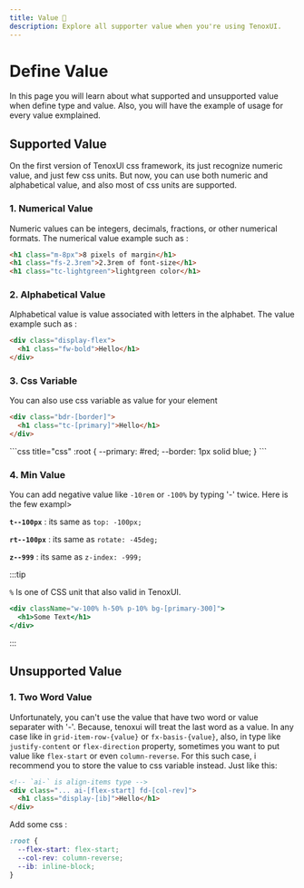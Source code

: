 ```yaml
---
title: Value 📑
description: Explore all supporter value when you're using TenoxUI.
---
```



# Define Value

In this page you will learn about what supported and unsupported value when define type and value. Also, you will have the example of usage for every value exmplained.

## Supported Value

On the first version of TenoxUI css framework, its just recognize numeric value, and just few css units. But now, you can use both numeric and alphabetical value, and also most of css units are supported.

### 1. Numerical Value

Numeric values can be integers, decimals, fractions, or other numerical formats. The numerical value example such as :

```html title="html"
<h1 class="m-8px">8 pixels of margin</h1>
<h1 class="fs-2.3rem">2.3rem of font-size</h1>
<h1 class="tc-lightgreen">lightgreen color</h1>
```

### 2. Alphabetical Value

Alphabetical value is value associated with letters in the alphabet. The value example such as :

```html title="html"
<div class="display-flex">
  <h1 class="fw-bold">Hello</h1>
</div>
```

### 3. Css Variable

You can also use css variable as value for your element

<Tabs>
<TabItem value='html' label='index.html'>

```html title="html"
<div class="bdr-[border]">
  <h1 class="tc-[primary]">Hello</h1>
</div>
```

</TabItem>
<TabItem value='css' label='style.css'>
```css title="css"
:root {
  --primary: #red;
  --border: 1px solid blue;
}
```
</TabItem>
</Tabs>

### 4. Min Value

You can add negative value like `-10rem` or `-100%` by typing '-' twice. Here is the few exampl>

**`t--100px`** : its same as `top: -100px;`

**`rt--100px`** : its same as `rotate: -45deg;`

**`z--999`** : its same as `z-index: -999;`

:::tip

`%` Is one of CSS unit that also valid in TenoxUI.

```jsx
<div className="w-100% h-50% p-10% bg-[primary-300]">
  <h1>Some Text</h1>
</div>
```

:::

## Unsupported Value

### 1. Two Word Value

Unfortunately, you can't use the value that have two word or value separater with '-'. Because, tenoxui will treat the last word as a value. In any case like in `grid-item-row-{value}` or `fx-basis-{value}`, also, in type like `justify-content` or `flex-direction` property, sometimes you want to put value like `flex-start` or even `column-reverse`. For this such case, i recommend you to store the value to css variable instead. Just like this:

```html title="html"
<!-- `ai-` is align-items type -->
<div class="... ai-[flex-start] fd-[col-rev]">
  <h1 class="display-[ib]">Hello</h1>
</div>
```

Add some css :

```css title="css"
:root {
  --flex-start: flex-start;
  --col-rev: column-reverse;
  --ib: inline-block;
}
```
